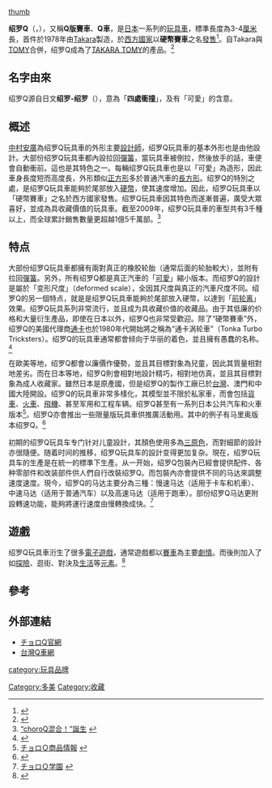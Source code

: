 [[檔案:Choro_Q.PNG|thumb]]

'''绍罗Q'''（{{Lang-ja|'''チョロQ'''}}，{{lang en|Choro-Q}}），又稱'''Q版賽車'''、'''Q車'''，是[[日本|日本]]一系列的[[玩具車|玩具車]]，標準長度為3-4[[厘米|厘米]]長，首件於1978年由[[Takara|Takara]]製造，於[[西方國家|西方國家]]以'''硬幣賽車'''之名[[發售|發售]]<ref>{{Cite web |url=http://www.youtube.com/watch?v=Lmft-uYIZEQ |title=Penny Racers TV廣告 |accessdate=2013-01-08 |archive-date=2016-04-13 |archive-url=https://web.archive.org/web/20160413195514/https://www.youtube.com/watch?v=Lmft-uYIZEQ |dead-url=no }}</ref>。自Takara與[[TOMY|TOMY]]合併，绍罗Q成為了[[TAKARA_TOMY|TAKARA TOMY]]的產品。<ref>{{Cite web |url=http://www.takaratomy.co.jp/products/choroq/ |title=チョロQ官網 |access-date=2012-01-05 |archive-url=https://web.archive.org/web/20070307002050/http://www.takaratomy.co.jp/products/choroq/ |archive-date=2007-03-07 |dead-url=yes }}</ref>

==名字由來==


绍罗Q源自日文'''绍罗-绍罗'''（{{Lang-ja|'''チョロショーロ'''}}），意為「'''四處衝撞'''」，及有「可愛」的含意。

==概述==
[[中村安廣|中村安廣]]為绍罗Q玩具車的外形主要[[設計師|設計師]]，绍罗Q玩具車的基本外形也是由他設計。大部份绍罗Q玩具車都內設拉回[[彈簧|彈簧]]，當玩具車被倒拉，然後放手的話，車便會自動衝前。這也是其特色之一。每輛绍罗Q玩具車也是以「可愛」為造形，因此車身長度短而高度長，外形類似[[正方形|正方形]]多於普通汽車的[[長方形|長方形]]。绍罗Q的特別之處，是绍罗Q玩具車能夠於尾部放入[[硬幣|硬幣]]，使其速度增加。因此，绍罗Q玩具車以「硬幣賽車」之名於西方國家發售。绍罗Q玩具車因其特色而遂漸普遍，廣受大眾喜好，並成為具收藏價值的玩具車。截至2009年，绍罗Q玩具車的車型共有3千種以上，而全球累計銷售數量更超越1億5千萬部。<ref>[http://www.tokyo-fashion.net/content/big5/game/2122.shtml “choroQ混合！”誕生] {{webarchive|url=https://web.archive.org/web/20160807013509/http://www.tokyo-fashion.net/content/big5/game/2122.shtml |date=2016-08-07 }}</ref>

==特点==

大部份绍罗Q玩具車都擁有兩對真正的橡胶轮胎（通常后面的轮胎較大），並附有拉回[[彈簧|彈簧]]。另外，所有绍罗Q都是真正汽車的「[[可愛|可愛]]」縮小版本。而绍罗Q的設計是屬於「变形尺度」（deformed scale），全因其尺度與真正的汽車尺度不同。绍罗Q的另一個特点，就是是绍罗Q玩具車能夠於尾部放入硬幣，以達到「[[前轮离|前轮离]]」效果。绍罗Q玩具系列非常流行，並且成为具收藏价值的收藏品。由于其低廉的价格和大量衍生產品，即使在日本以外，绍罗Q也非常受歡迎。除了“硬幣賽車”外，绍罗Q的美國代理商[[通卡|通卡]]也於1980年代開始將之稱為“通卡涡轮車”（Tonka Turbo Tricksters）。绍罗Q的玩具車通常都會倾向于华丽的着色，並且擁有愚蠢的名称。<ref>{{Cite web |url=http://www.idemployee.id.tue.nl/g.w.m.rauterberg/conferences/CD_doNotOpen/ADC/final_paper/421.pdf |title=Extraction and Recreation of Design Changes Using a Neural Network |access-date=2013-01-08 |archive-url=https://web.archive.org/web/20160305094646/http://www.idemployee.id.tue.nl/g.w.m.rauterberg/conferences/CD_doNotOpen/ADC/final_paper/421.pdf |archive-date=2016-03-05 |dead-url=yes }}</ref>

在歐美等地，绍罗Q都會以廉價作優勢，並且其目標對象為兒童，因此其質量相對地差劣。而在日本等地，绍罗Q則會相對地設計精巧，相對地仿真，並且其目標對象為成人收藏家。雖然日本是原產國，但是绍罗Q的製作工廠已於[[台灣|台灣]]、澳門和中國大陸開設。绍罗Q的玩具車非常多樣化，其模型並不限於私家車，而會包括[[貨車|貨車]]、[[火車|火車]]、[[飛機|飛機]]、甚至军用和工程车辆。绍罗Q甚至有一系列日本公共汽车和火車版本<ref>[http://www.takaratomy.co.jp/products/choroq/products.html チョロＱ商品情報] {{webarchive|url=https://web.archive.org/web/20130627033217/http://www.takaratomy.co.jp/products/choroq/products.html |date=2013-06-27 }}</ref>。绍罗Q亦會推出一些限量版玩具車供推廣活動用。其中的例子有马里奥版本绍罗Q。<ref>{{Cite web |url=http://gnn.gamer.com.tw/5/70095.html |title=TAKARA TOMY 推出「Choro-Q 瑪利歐賽車 7」遙控車 提供遊戲對戰 |accessdate=2013-01-08 |archive-date=2012-08-31 |archive-url=https://web.archive.org/web/20120831201455/http://gnn.gamer.com.tw/5/70095.html |dead-url=no }}</ref>

初期的绍罗Q玩具车专门针对儿童設計，其顏色使用多為[[三原色|三原色]]，而對細節的設計亦很隨便。随着时间的推移，绍罗Q玩具车的設計变得更加复杂。現在，绍罗Q玩具车的生產是在統一的標準下生產。从一开始，绍罗Q包裝內已經會提供配件、各种零部件和改装部件供人們自行改裝绍罗Q。而包裝內亦會提供不同的马达來調整速度速度。現今，绍罗Q的马达主要分為三種：慢速马达（适用于卡车和机車）、中速马达（适用于普通汽车）以及高速马达（适用于跑車）。部份绍罗Q马达更附設轉速功能，能夠將運行速度由慢轉換成快。<ref>[http://www2.tokai.or.jp/sumiya/choroq/choro0.html チョロＱ学園] {{webarchive|url=https://web.archive.org/web/20130121123327/http://www2.tokai.or.jp/sumiya/choroq/choro0.html |date=2013-01-21 }}</ref>

==遊戲==
{{main|绍罗Q (電子遊戲)}}

绍罗Q玩具車洐生了很多[[電子遊戲|電子遊戲]]，通常遊戲都以[[賽車|賽車]]為主要[[劇情|劇情]]。而後則加入了如[[探險|探險]]、逛街、對決及[[生活|生活]]等[[元素|元素]]。<ref>{{Cite web |url=http://www.zoodigitalpublishing.com/product-item.php?id=16 |title=Choro Q  Playstation 2 game |access-date=2013-01-08 |archive-url=https://web.archive.org/web/20070928080418/http://www.zoodigitalpublishing.com/product-item.php?id=16 |archive-date=2007-09-28 |dead-url=yes }}</ref>

==參考==
{{reflist}}

==外部連結==
*[https://web.archive.org/web/20070307002050/http://www.takaratomy.co.jp/products/choroq/ チョロQ官網]
*[https://web.archive.org/web/20120428200059/http://www.twchoroq.com/portal.php 台灣Q車網]

{{DEFAULTSORT:ChoroQ}}
[[category:玩具品牌|category:玩具品牌]]
[[Category:多美|Category:多美]]
[[Category:收藏|Category:收藏]]